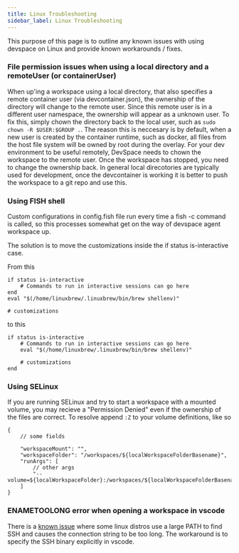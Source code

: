 ```yaml
---
title: Linux Troubleshooting
sidebar_label: Linux Troubleshooting
---
```


This purpose of this page is to outline any known issues with using devspace on Linux and provide known workarounds / fixes.

### File permission issues when using a local directory and a remoteUser (or containerUser)

When up'ing a workspace using a local directory, that also specifies a remote container user (via devcontainer.json), the ownership of the directory will change
to the remote user. Since this remote user is in a different user namespace, the ownership will appear as a unknown user. To fix this, simply chown the directory
back to the local user, such as `sudo chown -R $USER:$GROUP .`. The reason this is neccesary is by default, when a new user is created by the container runtime,
such as docker, all files from the host file system will be owned by root during the overlay. For your dev environment to be useful remotely, DevSpace needs to
chown the workspace to the remote user. Once the workspace has stopped, you need to change the ownership back. In general local direcotories are typically used
for development, once the devcontainer is working it is better to push the workspace to a git repo and use this.

### Using FISH shell

Custom configurations in config.fish file run every time a fish -c command is called, so this processes somewhat get on the way of devspace agent workspace up.

The solution is to move the customizations inside the if status is-interactive case.

From this

```
if status is-interactive
    # Commands to run in interactive sessions can go here
end
eval "$(/home/linuxbrew/.linuxbrew/bin/brew shellenv)"

# customizations
```

to this

```
if status is-interactive
    # Commands to run in interactive sessions can go here
    eval "$(/home/linuxbrew/.linuxbrew/bin/brew shellenv)"
    
    # customizations
end
```

### Using SELinux

If you are running SELinux and try to start a workspace with a mounted volume, you may recieve a "Permission Denied" even if the ownership of the files are correct. To resolve
append `:Z` to your volume definitions, like so

```
{
    // some fields

    "workspaceMount": "",
    "workspaceFolder": "/workspaces/${localWorkspaceFolderBasename}",
    "runArgs": [
        // other args
        "--volume=${localWorkspaceFolder}:/workspaces/${localWorkspaceFolderBasename}:Z"
    ]
}
```

### ENAMETOOLONG error when opening a workspace in vscode

There is a [known issue](https://dev.khulnasoft.com/issues/1045) where some linux distros use a large PATH to find SSH and causes the connection string to be too long. The workaround is to specify
the SSH binary explicitly in vscode.